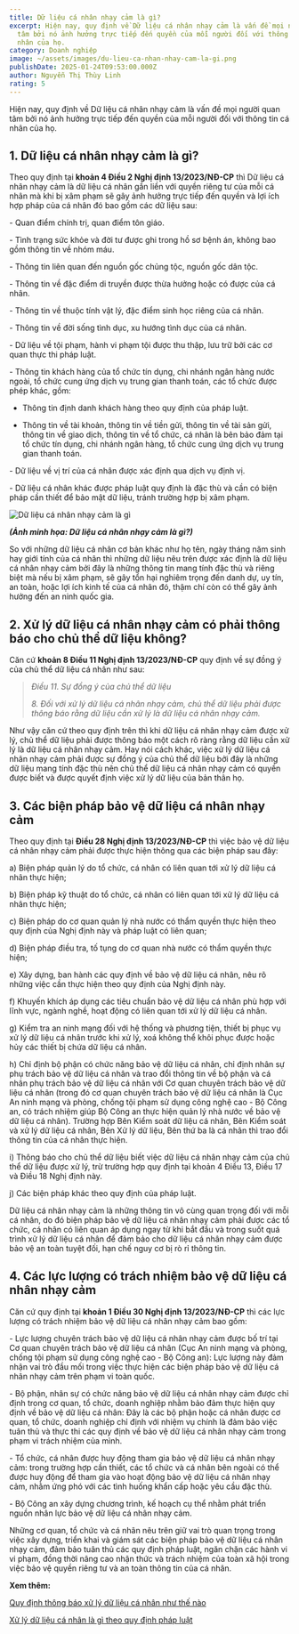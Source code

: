 ```yaml
---
title: Dữ liệu cá nhân nhạy cảm là gì?
excerpt: Hiện nay, quy định về Dữ liệu cá nhân nhạy cảm là vấn đề mọi người quan
  tâm bởi nó ảnh hưởng trực tiếp đến quyền của mỗi người đối với thông tin cá
  nhân của họ.
category: Doanh nghiệp
image: ~/assets/images/du-lieu-ca-nhan-nhay-cam-la-gi.png
publishDate: 2025-01-24T09:53:00.000Z
author: Nguyễn Thị Thùy Linh
rating: 5
---
```

Hiện nay, quy định về Dữ liệu cá nhân nhạy cảm là vấn đề mọi người quan tâm bởi nó ảnh hưởng trực tiếp đến quyền của mỗi người đối với thông tin cá nhân của họ.

## 1. Dữ liệu cá nhân nhạy cảm là gì?

Theo quy định tại **khoản 4 Điều 2 Nghị định 13/2023/NĐ-CP** thì Dữ liệu cá nhân nhạy cảm là dữ liệu cá nhân gắn liền với quyền riêng tư của mỗi cá nhân mà khi bị xâm phạm sẽ gây ảnh hưởng trực tiếp đến quyền và lợi ích hợp pháp của cá nhân đó bao gồm các dữ liệu sau:

\- Quan điểm chính trị, quan điểm tôn giáo.

\- Tình trạng sức khỏe và đời tư được ghi trong hồ sơ bệnh án, không bao gồm thông tin về nhóm máu.

\- Thông tin liên quan đến nguồn gốc chủng tộc, nguồn gốc dân tộc.

\- Thông tin về đặc điểm di truyền được thừa hưởng hoặc có được của cá nhân.

\- Thông tin về thuộc tính vật lý, đặc điểm sinh học riêng của cá nhân.

\- Thông tin về đời sống tình dục, xu hướng tình dục của cá nhân.

\- Dữ liệu về tội phạm, hành vi phạm tội được thu thập, lưu trữ bởi các cơ quan thực thi pháp luật.

\- Thông tin khách hàng của tổ chức tín dụng, chi nhánh ngân hàng nước ngoài, tổ chức cung ứng dịch vụ trung gian thanh toán, các tổ chức được phép khác, gồm:

+ Thông tin định danh khách hàng theo quy định của pháp luật.

+ Thông tin về tài khoản, thông tin về tiền gửi, thông tin về tài sản gửi, thông tin về giao dịch, thông tin về tổ chức, cá nhân là bên bảo đảm tại tổ chức tín dụng, chi nhánh ngân hàng, tổ chức cung ứng dịch vụ trung gian thanh toán.

\- Dữ liệu về vị trí của cá nhân được xác định qua dịch vụ định vị.

\- Dữ liệu cá nhân khác được pháp luật quy định là đặc thù và cần có biện pháp cần thiết để bảo mật dữ liệu, tránh trường hợp bị xâm phạm.

![Dữ liệu cá nhân nhạy cảm là gì](~/assets/images/du-lieu-ca-nhan-nhay-cam-yp.png "Dữ liệu cá nhân nhạy cảm là gì")

***(Ảnh minh họa: Dữ liệu cá nhân nhạy cảm là gì?)***

So với những dữ liệu cá nhân cơ bản khác như họ tên, ngày tháng năm sinh hay giới tính của cá nhân thì những dữ liệu nêu trên được xác định là dữ liệu cá nhân nhạy cảm bởi đây là những thông tin mang tính đặc thù và riêng biệt mà nếu bị xâm phạm, sẽ gây tổn hại nghiêm trọng đến danh dự, uy tín, an toàn, hoặc lợi ích kinh tế của cá nhân đó, thậm chí còn có thể gây ảnh hưởng đến an ninh quốc gia.

## 2. Xử lý dữ liệu cá nhân nhạy cảm có phải thông báo cho chủ thể dữ liệu không?

Căn cứ **khoản 8 Điều 11 Nghị định 13/2023/NĐ-CP** quy định về sự đồng ý của chủ thể dữ liệu cá nhân như sau:

> *Điều 11. Sự đồng ý của chủ thể dữ liệu*
>
> *8. Đối với xử lý dữ liệu cá nhân nhạy cảm, chủ thể dữ liệu phải được thông báo rằng dữ liệu cần xử lý là dữ liệu cá nhân nhạy cảm.*

Như vậy căn cứ theo quy định trên thì khi dữ liệu cá nhân nhạy cảm được xử lý, chủ thể dữ liệu phải được thông báo một cách rõ ràng rằng dữ liệu cần xử lý là dữ liệu cá nhân nhạy cảm. Hay nói cách khác, việc xử lý dữ liệu cá nhân nhạy cảm phải được sự đồng ý của chủ thể dữ liệu bởi đây là những dữ liệu mang tính đặc thù nên chủ thể dữ liệu cá nhân nhạy cảm có quyền được biết và được quyết định việc xử lý dữ liệu của bản thân họ. 

## 3. Các biện pháp bảo vệ dữ liệu cá nhân nhạy cảm

Theo quy định tại **Điều 28 Nghị định 13/2023/NĐ-CP** thì việc bảo vệ dữ liệu cá nhân nhạy cảm phải được thực hiện thông qua các biện pháp sau đây:

a) Biện pháp quản lý do tổ chức, cá nhân có liên quan tới xử lý dữ liệu cá nhân thực hiện;

b) Biện pháp kỹ thuật do tổ chức, cá nhân có liên quan tới xử lý dữ liệu cá nhân thực hiện;

c) Biện pháp do cơ quan quản lý nhà nước có thẩm quyền thực hiện theo quy định của Nghị định này và pháp luật có liên quan;

d) Biện pháp điều tra, tố tụng do cơ quan nhà nước có thẩm quyền thực hiện;

e) Xây dựng, ban hành các quy định về bảo vệ dữ liệu cá nhân, nêu rõ những việc cần thực hiện theo quy định của Nghị định này.

f) Khuyến khích áp dụng các tiêu chuẩn bảo vệ dữ liệu cá nhân phù hợp với lĩnh vực, ngành nghề, hoạt động có liên quan tới xử lý dữ liệu cá nhân.

g) Kiểm tra an ninh mạng đối với hệ thống và phương tiện, thiết bị phục vụ xử lý dữ liệu cá nhân trước khi xử lý, xoá không thể khôi phục được hoặc hủy các thiết bị chứa dữ liệu cá nhân.

h) Chỉ định bộ phận có chức năng bảo vệ dữ liệu cá nhân, chỉ định nhân sự phụ trách bảo vệ dữ liệu cá nhân và trao đổi thông tin về bộ phận và cá nhân phụ trách bảo vệ dữ liệu cá nhân với Cơ quan chuyên trách bảo vệ dữ liệu cá nhân (trong đó cơ quan chuyên trách bảo vệ dữ liệu cá nhân là Cục An ninh mạng và phòng, chống tội phạm sử dụng công nghệ cao - Bộ Công an, có trách nhiệm giúp Bộ Công an thực hiện quản lý nhà nước về bảo vệ dữ liệu cá nhân). Trường hợp Bên Kiểm soát dữ liệu cá nhân, Bên Kiểm soát và xử lý dữ liệu cá nhân, Bên Xử lý dữ liệu, Bên thứ ba là cá nhân thì trao đổi thông tin của cá nhân thực hiện.

i) Thông báo cho chủ thể dữ liệu biết việc dữ liệu cá nhân nhạy cảm của chủ thể dữ liệu được xử lý, trừ trường hợp quy định tại khoản 4 Điều 13, Điều 17 và Điều 18 Nghị định này.

j) Các biện pháp khác theo quy định của pháp luật.

Dữ liệu cá nhân nhạy cảm là những thông tin vô cùng quan trọng đối với mỗi cá nhân, do đó biện pháp bảo vệ dữ liệu cá nhân nhạy cảm phải được các tổ chức, cá nhân có liên quan áp dụng ngay từ khi bắt đầu và trong suốt quá trình xử lý dữ liệu cá nhân để đảm bảo cho dữ liệu cá nhân nhạy cảm được bảo vệ an toàn tuyệt đối, hạn chế nguy cơ bị rò rỉ thông tin.

## 4. Các lực lượng có trách nhiệm bảo vệ dữ liệu cá nhân nhạy cảm

Căn cứ quy định tại **khoản 1 Điều 30 Nghị định 13/2023/NĐ-CP** thì các lực lượng có trách nhiệm bảo vệ dữ liệu cá nhân nhạy cảm bao gồm:

\- Lực lượng chuyên trách bảo vệ dữ liệu cá nhân nhạy cảm được bố trí tại Cơ quan chuyên trách bảo vệ dữ liệu cá nhân (Cục An ninh mạng và phòng, chống tội phạm sử dụng công nghệ cao - Bộ Công an): Lực lượng này đảm nhận vai trò đầu mối trong việc thực hiện các biện pháp bảo vệ dữ liệu cá nhân nhạy cảm trên phạm vi toàn quốc.

\- Bộ phận, nhân sự có chức năng bảo vệ dữ liệu cá nhân nhạy cảm được chỉ định trong cơ quan, tổ chức, doanh nghiệp nhằm bảo đảm thực hiện quy định về bảo vệ dữ liệu cá nhân: Đây là các bộ phận hoặc cá nhân được cơ quan, tổ chức, doanh nghiệp chỉ định với nhiệm vụ chính là đảm bảo việc tuân thủ và thực thi các quy định về bảo vệ dữ liệu cá nhân nhạy cảm trong phạm vi trách nhiệm của mình.

\- Tổ chức, cá nhân được huy động tham gia bảo vệ dữ liệu cá nhân nhạy cảm: trong trường hợp cần thiết, các tổ chức và cá nhân bên ngoài có thể được huy động để tham gia vào hoạt động bảo vệ dữ liệu cá nhân nhạy cảm, nhằm ứng phó với các tình huống khẩn cấp hoặc yêu cầu đặc thù.

\- Bộ Công an xây dựng chương trình, kế hoạch cụ thể nhằm phát triển nguồn nhân lực bảo vệ dữ liệu cá nhân nhạy cảm. 

Những cơ quan, tổ chức và cá nhân nêu trên giữ vai trò quan trọng trong việc xây dựng, triển khai và giám sát các biện pháp bảo vệ dữ liệu cá nhân nhạy cảm, đảm bảo tuân thủ các quy định pháp luật, ngăn chặn các hành vi vi phạm, đồng thời nâng cao nhận thức và trách nhiệm của toàn xã hội trong việc bảo vệ quyền riêng tư và an toàn thông tin của cá nhân.

**Xem thêm:**

 [Quy định thông báo xử lý dữ liệu cá nhân như thế nào](https://yplawfirm.vn/phap-ly/quy-dinh-thong-bao-xu-ly-du-lieu-ca-nhan-nhu-the-nao)

[Xử lý dữ liệu cá nhân là gì theo quy định pháp luật](https://yplawfirm.vn/phap-ly/xu-ly-du-lieu-ca-nhan-la-gi-theo-quy-dinh-phap-luat)[](https://yplawfirm.vn/phap-ly/quy-dinh-thong-bao-xu-ly-du-lieu-ca-nhan-nhu-the-nao)
